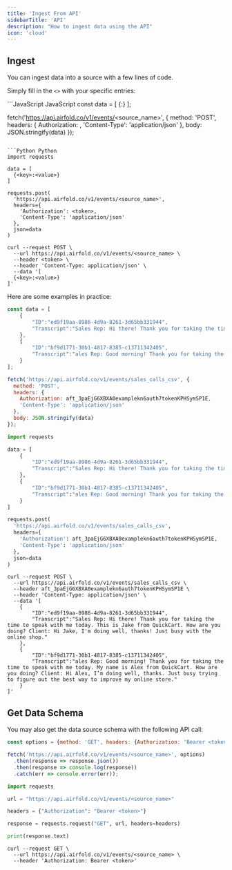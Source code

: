 ```yaml
---
title: 'Ingest From API'
sidebarTitle: 'API'
description: "How to ingest data using the API"
icon: 'cloud'
---
```


## Ingest

You can ingest data into a source with a few lines of code.

Simply fill in the `<>` with your specific entries:

<CodeGroup>
```JavaScript JavaScript
const data = [
  {<key>:<value>}
];

fetch('https://api.airfold.co/v1/events/<source_name>', {
  method: 'POST',
  headers: {
    Authorization: <token>,
    'Content-Type': 'application/json'
  },
  body: JSON.stringify(data)
});
```

```Python Python
import requests

data = [
  {<key>:<value>}
]

requests.post(
  'https://api.airfold.co/v1/events/<source_name>',
  headers={
    'Authorization': <token>,
    'Content-Type': 'application/json'
  },
  json=data
)
```

```cUrl cUrl
curl --request POST \
  --url https://api.airfold.co/v1/events/<source_name> \
  --header <token> \
  --header 'Content-Type: application/json' \
  --data '[
  {<key>:<value>}
]'
```
</CodeGroup>

Here are some examples in practice:
<CodeGroup>
```JavaScript JavaScript
const data = [
    {
        "ID":"ed9f19aa-8986-4d9a-8261-3d65bb331944",
        "Transcript":"Sales Rep: Hi there! Thank you for taking the time to speak with me today. This is Jake from QuickCart. How are you doing? Client: Hi Jake, I'm doing well, thanks! Just busy with the online shop."
    },
    {
        "ID":"bf9d1771-30b1-4817-8385-c13711342405",
        "Transcript":"ales Rep: Good morning! Thank you for taking the time to speak with me today. My name is Alex from QuickCart. How are you doing? Client: Hi Alex, I’m doing well, thanks. Just busy trying to figure out the best way to improve my online store."
    }
];

fetch('https://api.airfold.co/v1/events/sales_calls_csv', {
  method: 'POST',
  headers: {
    Authorization: aft_3paEjG6XBXA0examplekn6auth7tokenKPHSymSP1E,
    'Content-Type': 'application/json'
  },
  body: JSON.stringify(data)
});
```

```Python Python
import requests

data = [
    {
        "ID":"ed9f19aa-8986-4d9a-8261-3d65bb331944",
        "Transcript":"Sales Rep: Hi there! Thank you for taking the time to speak with me today. This is Jake from QuickCart. How are you doing? Client: Hi Jake, I'm doing well, thanks! Just busy with the online shop."
    },
    {
        "ID":"bf9d1771-30b1-4817-8385-c13711342405",
        "Transcript":"ales Rep: Good morning! Thank you for taking the time to speak with me today. My name is Alex from QuickCart. How are you doing? Client: Hi Alex, I’m doing well, thanks. Just busy trying to figure out the best way to improve my online store."
    }
]

requests.post(
  'https://api.airfold.co/v1/events/sales_calls_csv',
  headers={
    'Authorization': aft_3paEjG6XBXA0examplekn6auth7tokenKPHSymSP1E,
    'Content-Type': 'application/json'
  },
  json=data
)
```

```cUrl cUrl
curl --request POST \
  --url https://api.airfold.co/v1/events/sales_calls_csv \
  --header aft_3paEjG6XBXA0examplekn6auth7tokenKPHSymSP1E \
  --header 'Content-Type: application/json' \
  --data '[
    {
        "ID":"ed9f19aa-8986-4d9a-8261-3d65bb331944",
        "Transcript":"Sales Rep: Hi there! Thank you for taking the time to speak with me today. This is Jake from QuickCart. How are you doing? Client: Hi Jake, I'm doing well, thanks! Just busy with the online shop."
    },
    {
        "ID":"bf9d1771-30b1-4817-8385-c13711342405",
        "Transcript":"ales Rep: Good morning! Thank you for taking the time to speak with me today. My name is Alex from QuickCart. How are you doing? Client: Hi Alex, I’m doing well, thanks. Just busy trying to figure out the best way to improve my online store."
    }
]'
```
</CodeGroup>

## Get Data Schema

You may also get the data source schema with the following API call:
<CodeGroup>
```JavaScript JavaScript
const options = {method: 'GET', headers: {Authorization: 'Bearer <token>'}};

fetch('https://api.airfold.co/v1/events/<source_name>', options)
  .then(response => response.json())
  .then(response => console.log(response))
  .catch(err => console.error(err));
```

```Python Python
import requests

url = "https://api.airfold.co/v1/events/<source_name>"

headers = {"Authorization": "Bearer <token>"}

response = requests.request("GET", url, headers=headers)

print(response.text)
```

```cUrl cUrl
curl --request GET \
  --url https://api.airfold.co/v1/events/<source_name> \
  --header 'Authorization: Bearer <token>'
```
</CodeGroup>